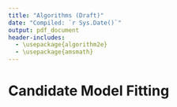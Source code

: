 ```yaml
---
title: "Algorithms (Draft)"
date: "Compiled: `r Sys.Date()`"
output: pdf_document
header-includes:
  - \usepackage{algorithm2e}
  - \usepackage{amsmath}
---
```


# Candidate Model Fitting

\begin{algorithm}[H]
  \SetAlgoLined
  \SetKw{hihc}{$N$}
  \SetKw{model}{$M$}
  \SetKw{outcomes}{$\boldsymbol{Y}$}
  \SetKw{numreps}{$R$}
  \SetKw{priorprd}{$k$}
  \SetKw{sampseas}{$s$}

  \hihc{: Hypothetical hospitalization curves}
  \BlankLine

  \model{: Candidate models }
  \BlankLine

  \priorprd{$\in$ \{2, 3, 4, 5\}}
  \BlankLine

  \numreps{: Number of replications}
  \BlankLine

  \outcomes{ $\in$ \{peak hospitalizations, peak week, cumulative hospitalizations\} }
  \BlankLine\BlankLine

  \ForEach {\model}{
    \For {$i = 1$ to \numreps}{
      Sample \priorprd seasons from \hihc with replacement to form $\priorprd_{set}(i)$\;
      Concatenate $\priorprd_{set}(i)$ in sampled order\;
      Fit \model to $\priorprd_{set}(i)$ using stepwise selection\;
      \BlankLine

      Sample \sampseas\;
      Predict $\hat{Y}_s$ using \model\;
      \BlankLine

      Calculate root mean squared error and relative bias.
    }
  }

\end{algorithm}
